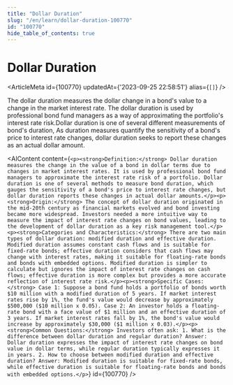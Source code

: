 ```yaml
---
title: "Dollar Duration"
slug: "/en/learn/dollar-duration-100770"
id: "100770"
hide_table_of_contents: true
---
```



# Dollar Duration

<ArticleMeta id={100770} updatedAt={'2023-09-25 22:58:51'} alias={`[]`} />
<div className='border-solid border-b border-t-0 my-4 border-[var(--ifm-color-gray-300)]' />

The dollar duration measures the dollar change in a bond's value to a change in the market interest rate. The dollar duration is used by professional bond fund managers as a way of approximating the portfolio's interest rate risk.Dollar duration is one of several different measurements of bond's duration, As duration measures quantify the sensitivity of a bond's price to interest rate changes, dollar duration seeks to report these changes as an actual dollar amount.

<AIContent content={`<p><strong>Definition:</strong> Dollar duration measures the change in the value of a bond in dollar terms due to changes in market interest rates. It is used by professional bond fund managers to approximate the interest rate risk of a portfolio. Dollar duration is one of several methods to measure bond duration, which gauges the sensitivity of a bond's price to interest rate changes, but dollar duration reports these changes in actual dollar amounts.</p><p><strong>Origin:</strong> The concept of dollar duration originated in the mid-20th century as financial markets evolved and bond investing became more widespread. Investors needed a more intuitive way to measure the impact of interest rate changes on bond values, leading to the development of dollar duration as a key risk management tool.</p><p><strong>Categories and Characteristics:</strong> There are two main types of dollar duration: modified duration and effective duration. Modified duration assumes constant cash flows and is suitable for fixed-rate bonds; effective duration considers that cash flows may change with interest rates, making it suitable for floating-rate bonds and bonds with embedded options. Modified duration is simpler to calculate but ignores the impact of interest rate changes on cash flows; effective duration is more complex but provides a more accurate reflection of interest rate risk.</p><p><strong>Specific Cases:</strong> Case 1: Suppose a bond fund holds a portfolio of bonds worth $10 million with a modified duration of 5 years. If market interest rates rise by 1%, the fund's value would decrease by approximately $500,000 ($10 million x 0.05). Case 2: An investor holds a floating-rate bond with a face value of $1 million and an effective duration of 3 years. If market interest rates fall by 1%, the bond's value would increase by approximately $30,000 ($1 million x 0.03).</p><p><strong>Common Questions:</strong> Investors often ask: 1. What is the difference between dollar duration and regular duration? Answer: Dollar duration expresses the impact of interest rate changes on bond value in dollar terms, while regular duration typically expresses it in years. 2. How to choose between modified duration and effective duration? Answer: Modified duration is suitable for fixed-rate bonds, while effective duration is suitable for floating-rate bonds and bonds with embedded options.</p>`} id={100770} />

